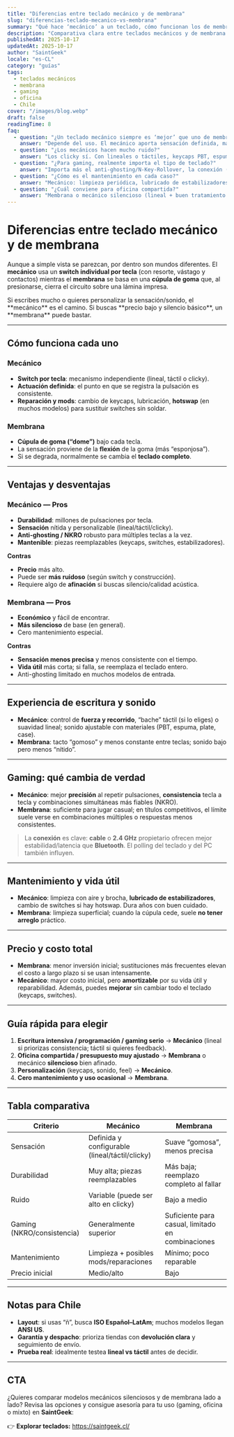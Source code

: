 ```yaml
---
title: "Diferencias entre teclado mecánico y de membrana"
slug: "diferencias-teclado-mecanico-vs-membrana"
summary: "Qué hace ‘mecánico’ a un teclado, cómo funcionan los de membrana, y en qué se distinguen en sensación, durabilidad, ruido, gaming y precio. Incluye guía rápida para elegir y notas para Chile."
description: "Comparativa clara entre teclados mecánicos y de membrana: funcionamiento, ventajas y desventajas, experiencia de escritura, rendimiento en juegos, mantenimiento y costo total."
publishedAt: 2025-10-17
updatedAt: 2025-10-17
author: "SaintGeek"
locale: "es-CL"
category: "guías"
tags:
  - teclados mecánicos
  - membrana
  - gaming
  - oficina
  - Chile
cover: "/images/blog.webp"
draft: false
readingTime: 8
faq:
  - question: "¿Un teclado mecánico siempre es ‘mejor’ que uno de membrana?"
    answer: "Depende del uso. El mecánico aporta sensación definida, mayor durabilidad y anti-ghosting superior; el de membrana es más barato y suele ser más silencioso. Si escribes mucho o juegas competitivo, mecánico; si buscas gastar poco y silencio básico, membrana."
  - question: "¿Los mecánicos hacen mucho ruido?"
    answer: "Los clicky sí. Con lineales o táctiles, keycaps PBT, espuma interna y estabilizadores lubricados, puedes tener un sonido contenido. También ayudan las alfombrillas y topes de goma (o-rings), aunque cambian la sensación."
  - question: "¿Para gaming, realmente importa el tipo de teclado?"
    answer: "Importa más el anti-ghosting/N-Key-Rollover, la conexión (cable/2.4 GHz) y el firmware. Los mecánicos modernos suelen rendir mejor en combinaciones simultáneas y consistencia de pulsación."
  - question: "¿Cómo es el mantenimiento en cada caso?"
    answer: "Mecánico: limpieza periódica, lubricado de estabilizadores y, si es hotswap, cambio de switches en minutos. Membrana: limpieza superficial; si falla la cúpula, normalmente se reemplaza el teclado completo."
  - question: "¿Cuál conviene para oficina compartida?"
    answer: "Membrana o mecánico silencioso (lineal + buen tratamiento acústico). Evita los clicky; usa conexión por cable o 2.4 GHz para máxima estabilidad."
---
```


# Diferencias entre teclado **mecánico** y de **membrana**

Aunque a simple vista se parezcan, por dentro son mundos diferentes. El **mecánico** usa un **switch individual por tecla** (con resorte, vástago y contactos) mientras el **membrana** se basa en una **cúpula de goma** que, al presionarse, cierra el circuito sobre una lámina impresa.

<Note>
Si escribes mucho o quieres personalizar la sensación/sonido, el **mecánico** es el camino. Si buscas **precio bajo y silencio básico**, un **membrana** puede bastar.
</Note>

---

## Cómo funciona cada uno

### Mecánico
- **Switch por tecla**: mecanismo independiente (lineal, táctil o clicky).
- **Actuación definida**: el punto en que se registra la pulsación es consistente.
- **Reparación y mods**: cambio de keycaps, lubricación, **hotswap** (en muchos modelos) para sustituir switches sin soldar.

### Membrana
- **Cúpula de goma (“dome”)** bajo cada tecla.
- La sensación proviene de la **flexión** de la goma (más “esponjosa”).
- Si se degrada, normalmente se cambia el **teclado completo**.

---

## Ventajas y desventajas

### Mecánico — Pros
- **Durabilidad**: millones de pulsaciones por tecla.
- **Sensación** nítida y personalizable (lineal/táctil/clicky).
- **Anti-ghosting / NKRO** robusto para múltiples teclas a la vez.
- **Mantenible**: piezas reemplazables (keycaps, switches, estabilizadores).

**Contras**
- **Precio** más alto.
- Puede ser **más ruidoso** (según switch y construcción).
- Requiere algo de **afinación** si buscas silencio/calidad acústica.

### Membrana — Pros
- **Económico** y fácil de encontrar.
- **Más silencioso** de base (en general).
- Cero mantenimiento especial.

**Contras**
- **Sensación menos precisa** y menos consistente con el tiempo.
- **Vida útil** más corta; si falla, se reemplaza el teclado entero.
- Anti-ghosting limitado en muchos modelos de entrada.

---

## Experiencia de escritura y sonido

- **Mecánico**: control de **fuerza y recorrido**, “bache” táctil (si lo eliges) o suavidad lineal; sonido ajustable con materiales (PBT, espuma, plate, case).  
- **Membrana**: tacto “gomoso” y menos constante entre teclas; sonido bajo pero menos “nítido”.

---

## Gaming: qué cambia de verdad

- **Mecánico**: mejor **precisión** al repetir pulsaciones, **consistencia** tecla a tecla y combinaciones simultáneas más fiables (NKRO).  
- **Membrana**: suficiente para jugar casual; en títulos competitivos, el límite suele verse en combinaciones múltiples o respuestas menos consistentes.

> La **conexión** es clave: **cable** o **2.4 GHz** propietario ofrecen mejor estabilidad/latencia que **Bluetooth**. El polling del teclado y del PC también influyen.

---

## Mantenimiento y vida útil

- **Mecánico**: limpieza con aire y brocha, **lubricado de estabilizadores**, cambio de switches si hay hotswap. Dura años con buen cuidado.  
- **Membrana**: limpieza superficial; cuando la cúpula cede, suele **no tener arreglo** práctico.

---

## Precio y costo total

- **Membrana**: menor inversión inicial; sustituciones más frecuentes elevan el costo a largo plazo si se usan intensamente.  
- **Mecánico**: mayor costo inicial, pero **amortizable** por su vida útil y reparabilidad. Además, puedes **mejorar** sin cambiar todo el teclado (keycaps, switches).

---

## Guía rápida para elegir

1. **Escritura intensiva / programación / gaming serio** → **Mecánico** (lineal si priorizas consistencia; táctil si quieres feedback).  
2. **Oficina compartida / presupuesto muy ajustado** → **Membrana** o mecánico **silencioso** bien afinado.  
3. **Personalización** (keycaps, sonido, feel) → **Mecánico**.  
4. **Cero mantenimiento y uso ocasional** → **Membrana**.

---

## Tabla comparativa

| Criterio | Mecánico | Membrana |
|---|---|---|
| Sensación | Definida y configurable (lineal/táctil/clicky) | Suave “gomosa”, menos precisa |
| Durabilidad | Muy alta; piezas reemplazables | Más baja; reemplazo completo al fallar |
| Ruido | Variable (puede ser alto en clicky) | Bajo a medio |
| Gaming (NKRO/consistencia) | Generalmente superior | Suficiente para casual, limitado en combinaciones |
| Mantenimiento | Limpieza + posibles mods/reparaciones | Mínimo; poco reparable |
| Precio inicial | Medio/alto | Bajo |

---

## Notas para Chile

- **Layout**: si usas “ñ”, busca **ISO Español–LatAm**; muchos modelos llegan **ANSI US**.  
- **Garantía y despacho**: prioriza tiendas con **devolución clara** y seguimiento de envío.  
- **Prueba real**: idealmente testea **lineal vs táctil** antes de decidir.

---

## CTA

¿Quieres comparar modelos mecánicos silenciosos y de membrana lado a lado? Revisa las opciones y consigue asesoría para tu uso (gaming, oficina o mixto) en **SaintGeek**:

👉 **Explorar teclados:** https://saintgeek.cl/
